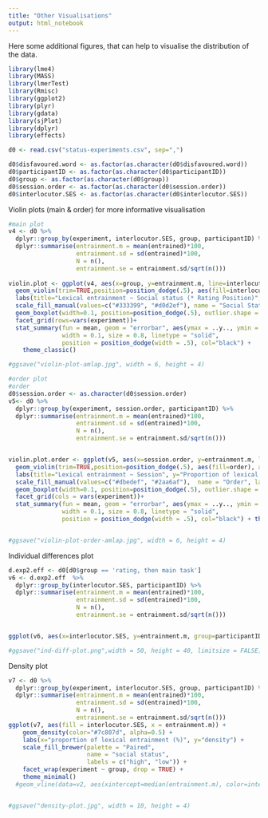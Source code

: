 ```yaml
---
title: "Other Visualisations"
output: html_notebook
---
```

Here some additional figures, that can help to visualise the distribution of the data.
```r
library(lme4)
library(MASS)
library(lmerTest)
library(Rmisc)
library(ggplot2)
library(plyr)
library(gdata)
library(sjPlot)
library(dplyr)
library(effects)

d0 <- read.csv("status-experiments.csv", sep=",") 

d0$disfavoured.word <- as.factor(as.character(d0$disfavoured.word))
d0$participantID <- as.factor(as.character(d0$participantID))
d0$group <- as.factor(as.character(d0$group))
d0$session.order <- as.factor(as.character(d0$session.order))
d0$interlocutor.SES <- as.factor(as.character(d0$interlocutor.SES))
```
Violin plots (main & order) for more informative visualisation
```r
#main plot
v4 <- d0 %>%
  dplyr::group_by(experiment, interlocutor.SES, group, participantID) %>%
  dplyr::summarise(entrainment.m = mean(entrained)*100,
                   entrainment.sd = sd(entrained)*100,
                   N = n(),
                   entrainment.se = entrainment.sd/sqrt(n()))
                   
violin.plot <- ggplot(v4, aes(x=group, y=entrainment.m, line=interlocutor.SES)) + 
  geom_violin(trim=TRUE,position=position_dodge(.5), aes(fill=interlocutor.SES), alpha=.5)+
  labs(title="Lexical entrainment ~ Social status (* Rating Position)", y="Proportion of lexical entrainment (%)", x="Rating position") +
  scale_fill_manual(values=c("#333399", "#d0d2ef"), name = "Social Status", labels = c("High", "Low")) +
  geom_boxplot(width=0.1, position=position_dodge(.5), outlier.shape = NA, fatten = NULL)+
  facet_grid(rows=vars(experiment))+
  stat_summary(fun = mean, geom = "errorbar", aes(ymax = ..y.., ymin = ..y..),
               width = 0.1, size = 0.8, linetype = "solid",
               position = position_dodge(width = .5), col="black") + 
    theme_classic()

#ggsave("violin-plot-amlap.jpg", width = 6, height = 4)

#order plot
#order
d0$session.order <- as.character(d0$session.order)
v5<- d0 %>%
  dplyr::group_by(experiment, session.order, participantID) %>%
  dplyr::summarise(entrainment.m = mean(entrained)*100,
                   entrainment.sd = sd(entrained)*100,
                   N = n(),
                   entrainment.se = entrainment.sd/sqrt(n()))


violin.plot.order <- ggplot(v5, aes(x=session.order, y=entrainment.m, line=session.order)) + 
  geom_violin(trim=TRUE,position=position_dodge(.5), aes(fill=order), alpha=.5)+
  labs(title="Lexical entrainment ~ Session", y="Proportion of lexical entrainment (%)", x="Session") +
  scale_fill_manual(values=c("#dbedef", "#2aa6af"),  name = "Order", labels = c("First session", "Second session")) +
  geom_boxplot(width=0.1, position=position_dodge(.5), outlier.shape = NA, fatten = NULL)+
  facet_grid(cols = vars(experiment))+
  stat_summary(fun = mean, geom = "errorbar", aes(ymax = ..y.., ymin = ..y..),
               width = 0.1, size = 0.8, linetype = "solid",
               position = position_dodge(width = .5), col="black") + theme_classic()


#ggsave("violin-plot-order-amlap.jpg", width = 6, height = 4)
```
Individual differences plot
```r
d.exp2.eff <- d0[d0$group == 'rating, then main task']
v6 <- d.exp2.eff  %>%
  dplyr::group_by(interlocutor.SES, participantID) %>%
  dplyr::summarise(entrainment.m = mean(entrained)*100,
                   entrainment.sd = sd(entrained)*100,
                   N = n(),
                   entrainment.se = entrainment.sd/sqrt(n()))


ggplot(v6, aes(x=interlocutor.SES, y=entrainment.m, group=participantID)) + geom_point() + geom_line()  + facet_wrap(vars(participantID))

#ggsave("ind-diff-plot.png",width = 50, height = 40, limitsize = FALSE)
```
Density plot
```r
v7 <- d0 %>%
  dplyr::group_by(experiment, interlocutor.SES, group, participantID) %>%
  dplyr::summarise(entrainment.m = mean(entrained)*100,
                   entrainment.sd = sd(entrained)*100,
                   N = n(),
                   entrainment.se = entrainment.sd/sqrt(n()))
ggplot(v7, aes(fill = interlocutor.SES, x = entrainment.m)) +
    geom_density(color="#7c807d", alpha=0.5) +
    labs(x="proportion of lexical entrainment (%)", y="density") +
    scale_fill_brewer(palette = "Paired", 
                      name = "social status", 
                      labels = c("high", "low")) +
    facet_wrap(experiment ~ group, drop = TRUE) +
    theme_minimal()
  #geom_vline(data=v2, aes(xintercept=median(entrainment.m), color=interlocutor.SES), linetype="dashed")


#ggsave("density-plot.jpg", width = 10, height = 4)
```
